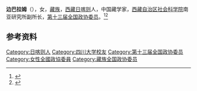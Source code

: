 {{Otheruses|other=名为边巴拉姆的其他人物|边巴拉姆}}

'''边巴拉姆'''（{{bd|1975年|}}），女，[[藏族|藏族]]，[[西藏|西藏]][[日喀则|日喀则]]人，中国藏学家，[[西藏自治区社会科学院|西藏自治区社会科学院]]南亚研究所副所长，[[第十三届全国政协委员|第十三届全国政协委员]]。<ref>{{Cite web|title=藏学家 边巴拉姆|url=http://www.scio.gov.cn/ztk/wh/2013/2013dgzgxzwhz/qtxz/Document/1348945/1348945.htm|accessdate=2020-07-06|work=国务院新闻办公室}}</ref><ref>{{Cite web|title=全国政协委员边巴拉姆：西藏女性很自信，很勤奋，很善良|url=http://www.chinanews.com/gn/shipin/cns/2019/03-08/news806599.shtml|accessdate=2020-07-06|work=中新网视频}}</ref>

== 参考资料 ==
{{reflist}}

{{中华人民共和国政治人物小作品}}

{{Authority control}}
{{DEFAULTSORT:B}}
[[Category:日喀则人|Category:日喀则人]]
[[Category:四川大学校友|Category:四川大学校友]]
[[Category:第十三届全国政协委员|Category:第十三届全国政协委员]]
[[Category:女性全國政協委員|Category:女性全國政協委員]]
[[Category:藏族全国政协委员|Category:藏族全国政协委员]]